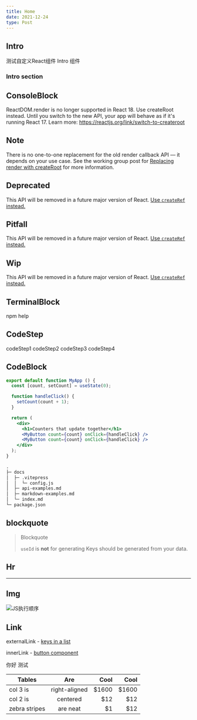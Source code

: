 ```yaml
---
title: Home
date: 2021-12-24
type: Post
---
```




## Intro

<Intro>

测试自定义React组件 Intro 组件


### Intro section


</Intro>

## ConsoleBlock

<ConsoleBlock level="error">

ReactDOM.render is no longer supported in React 18. Use createRoot instead. Until you switch to the new API, your app will behave as if it's running React 17. Learn more: https://reactjs.org/link/switch-to-createroot

</ConsoleBlock>

## Note

<Note>

There is no one-to-one replacement for the old render callback API — it depends on your use case. See the working group post for [Replacing render with createRoot](https://github.com/reactwg/react-18/discussions/5) for more information.

</Note>

## Deprecated

<Deprecated>

This API will be removed in a future major version of React. [Use `createRef` instead.](/reference/react/createRef)

</Deprecated>

## Pitfall

<Pitfall>

This API will be removed in a future major version of React. [Use `createRef` instead.](/reference/react/createRef)

</Pitfall>

## Wip

<Wip>

This API will be removed in a future major version of React. [Use `createRef` instead.](/reference/react/createRef)

</Wip>


## TerminalBlock

<TerminalBlock>
npm help
</TerminalBlock>

## CodeStep

<CodeStep step={1}>codeStep1</CodeStep>
<CodeStep step={2}>codeStep2</CodeStep>
<CodeStep step={3}>codeStep3</CodeStep>
<CodeStep step={4}>codeStep4</CodeStep>

## CodeBlock

```jsx showLineNumber {1,4-6,11}
export default function MyApp () {
  const [count, setCount] = useState(0);

  function handleClick() {
    setCount(count + 1);
  }

  return (
    <div>
      <h1>Counters that update together</h1>
      <MyButton count={count} onClick={handleClick} />
      <MyButton count={count} onClick={handleClick} />
    </div>
  );
}
```

```md
.
├─ docs
│  ├─ .vitepress
│  │  └─ config.js
│  ├─ api-examples.md
│  ├─ markdown-examples.md
│  └─ index.md
└─ package.json

```

## blockquote

> Blockquote
>
> `useId` is **not** for generating  Keys should be generated from your data.

## Hr

---

## Img

![JS执行顺序](https://media.wangbaoqi.tech/assets/blog/browser/event_1.webp)


## Link

externalLink - [keys in a list](https://github.com/)

innerLink - [button component](/components/button)

你好 测试


| Tables        |      Are      |  Cool |  Cool |
| ------------- | :-----------: | ----: | ----: |
| col 3 is      | right-aligned | $1600 | $1600 |
| col 2 is      |   centered    |   $12 |   $12 |
| zebra stripes |   are neat    |    $1 |   $12 |
